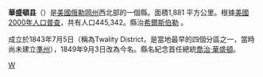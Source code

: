 {{noteTA
|1=zh-hans:县;zh-hk:縣;zh-tw:郡;
}}
{{Otheruses|華盛頓縣|subject=美國俄勒岡州的一個-{zh-hans:县;zh-hk:縣;zh-tw:郡;}-|other=同名的-{zh-hans:县;zh-hk:縣;zh-tw:郡;}-}}
<!--[[File:Map_of_Oregon_highlighting_Washington_County.svg|250px]]-->
{{Infobox U.S. County|
 county  = 華盛頓縣 |
 state = 奧勒岡州 |
 en county  = Washington County|
 en state = Oregon |
 seal =  |
 map = Map of Oregon highlighting Washington County.svg |
 map size = 250 |
 founded = [[1849年|1849年]][[9月3日|9月3日]] |
 seat = [[希爾斯伯勒_(俄勒岡州)|希爾斯伯勒]] | 
 area = 1,881 [[square_kilometre|km²]] (726 [[square_mile|mi²]]) |
 area land  = 1,874 km² (724 mi²) |
 area water = 7 km² (3 mi²) |
 area percentage = 0.36% |
 census yr = 2000|
 pop = 445,342 |
 density = 238 |
 web = www.co.washington.or.us |
|}}
'''華盛頓县'''（{{lang-en|Washington County}}）是[[美國|美國]][[俄勒岡州|俄勒岡州]]西北部的一個縣。面積1,881 平方公里。根據[[美國2000年人口普查|美國2000年人口普查]]，共有人口445,342。縣治[[希爾斯伯勒_(俄勒岡州)|希爾斯伯勒]] 。

成立於1843年7月5日（稱為Twality District，是當地最早的四個分區之一，當時尚未建立[[俄勒岡準州|準州]]），1849年9月3日改為今名。縣名紀念首任總統[[喬治·華盛頓|喬治·華盛頓]]。
{{Authority control}}
{{Oregon-stub}}

[[Category:俄勒冈州行政区划|W]]